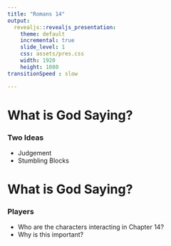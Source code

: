 ```yaml
---
title: "Romans 14"
output: 
  revealjs::revealjs_presentation:
    theme: default
    incremental: true
    slide_level: 1
    css: assets/pres.css
    width: 1920
    height: 1080
transitionSpeed : slow

---
```



# What is God Saying?

### Two Ideas

- Judgement
- Stumbling Blocks

# What is God Saying?

### Players
<div id="col_left_70">
- Who are the characters interacting in Chapter 14?
- Why is this important?
</div>